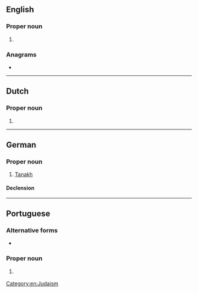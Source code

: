 ==English==

===Proper noun===
{{en-proper noun}}

# {{alternative form of|Tanakh|lang=en}}

===Anagrams===
* {{anagrams|en|a=aachnt|acanth|acanth-}}

[[Category:en:Judaism]]

----

==Dutch==

===Proper noun===
{{nl-proper noun|m}}

# {{alternative form of|Tenach|lang=nl}}

----

==German==

===Proper noun===
{{de-proper noun|m|Tanach}}

# [[Tanakh]]

====Declension====
{{de-decl-noun-m||n=sg}}

----

==Portuguese==

===Alternative forms===
* {{l|pt|Tanakh}}

===Proper noun===
{{pt-proper noun|m|g2=f}}

# {{lb|pt|Judaism}} {{l|en|Tanakh}} {{gloss|body of Jewish scripture}}